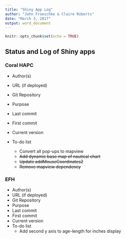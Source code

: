 ```yaml
---
title: "Shiny App Log"
author: "John Froeschke & Claire Roberts"
date: "March 3, 2017"
output: word_document
---
```


```r
knitr::opts_chunk$set(echo = TRUE)
```

## Status and Log of Shiny apps

### Coral HAPC
* Author(s)
* URL (if deployed)
* Git Repository
* Purpose
* Last commit
* First commit
* Current version
    
* To-do list
    + Convert all pop-ups to mapview
    + ~~Add dynamic base map of nautical chart~~
    + ~~Update addMouseCoordinates2~~
    + ~~Remove mapview dependency~~
    
### EFH
* Author(s)
* URL (if deployed)
* Git Repository
* Purpose
* Last commit
* First commit
* Current version
* To-do list
    + Add second y axis to age-length for inches display



